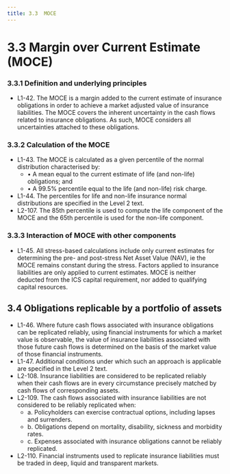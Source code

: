 ```yaml
---
title: 3.3	MOCE
---
```

# 3.3	Margin over Current Estimate (MOCE)
### 3.3.1	Definition and underlying principles
- L1-42. The MOCE is a margin added to the current estimate of insurance obligations in order to achieve a market adjusted value of insurance liabilities. The MOCE covers the inherent uncertainty in the cash flows related to insurance obligations. As such, MOCE considers all uncertainties attached to these obligations.

### 3.3.2	Calculation of the MOCE
- L1-43.  The MOCE is calculated as a given percentile of the normal distribution characterised by:
    - •	A mean equal to the current estimate of life (and non-life) obligations; and
    - •	A 99.5% percentile equal to the life (and non-life) risk charge.
- L1-44.  The percentiles for life and non-life insurance normal distributions are specified in the Level 2 text.
- L2-107. The 85th percentile is used to compute the life component of the MOCE and the 65th percentile is used for the non-life component.

### 3.3.3	Interaction of MOCE with other components
- L1-45. All stress-based calculations include only current estimates for determining the pre- and post-stress Net Asset Value (NAV), ie the MOCE remains constant during the stress. Factors applied to insurance liabilities are only applied to current estimates. MOCE is neither deducted from the ICS capital requirement, nor added to qualifying capital resources.

## 3.4	Obligations replicable by a portfolio of assets
- L1-46. Where future cash flows associated with insurance obligations can be replicated reliably, using financial instruments for which a market value is observable, the value of insurance liabilities associated with those future cash flows is determined on the basis of the market value of those financial instruments.
- L1-47.  Additional conditions under which such an approach is applicable are specified in the Level 2 text.
- L2-108. Insurance liabilities are considered to be replicated reliably when their cash flows are in every circumstance precisely matched by cash flows of corresponding assets.
- L2-109. The cash flows associated with insurance liabilities are not considered to be reliably replicated when:
    - a.	Policyholders can exercise contractual options, including lapses and surrenders.
    - b.	Obligations depend on mortality, disability, sickness and morbidity rates.
    - c.	Expenses associated with insurance obligations cannot be reliably replicated.
- L2-110. Financial instruments used to replicate insurance liabilities must be traded in deep, liquid and transparent markets.
